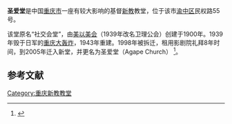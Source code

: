 '''圣爱堂'''是中国[[重庆市|重庆市]]一座有较大影响的基督[[新教|新教]]教堂，位于该市[[渝中区|渝中区]]民权路55号。

该堂原名“社交会堂”，由[[美以美会|美以美会]]（1939年改名卫理公会）创建于1900年。1939年毁于日军的[[重庆大轰炸|重庆大轰炸]]，1943年重建。1998年被拆迁，租用影剧院礼拜8年时间，到2005年迁入新堂，并更名为圣爱堂（Agape Church） <ref>{{cite web|language=zh-hans|url=http://wmz.cq.gov.cn/zh/site/site_index_37_37.shtml|title=圣爱堂|publisher=重庆民族宗教事务委员会|accessdate=2009年11月5日}}{{dead link|date=2017年12月 |bot=InternetArchiveBot |fix-attempted=yes }}</ref>。

==参考文献==
<div class="references-small">
<references />
</div>

[[Category:重庆新教教堂|Category:重庆新教教堂]]
